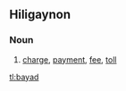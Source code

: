 {{also|bay-ad}}

==Hiligaynon==

===Noun===
{{hil-noun|báyad}}

# [[charge]], [[payment]], [[fee]], [[toll]]

[[tl:bayad]]